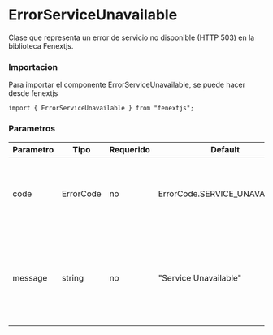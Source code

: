 # ErrorServiceUnavailable

Clase que representa un error de servicio no disponible (HTTP 503) en la biblioteca Fenextjs.

### Importacion

Para importar el componente ErrorServiceUnavailable, se puede hacer desde fenextjs

```tsx copy
import { ErrorServiceUnavailable } from "fenextjs";
```

### Parametros

| Parametro | Tipo | Requerido | Default | Descripcion |
| --------- | ---- | --------- | ------- | ----------- |
| code | ErrorCode | no | ErrorCode.SERVICE_UNAVAILABLE | Código de error específico que indica que el servicio no está disponible temporalmente. |
| message | string | no | "Service Unavailable" | Mensaje de error que describe la naturaleza del problema cuando el servicio no está disponible. |

